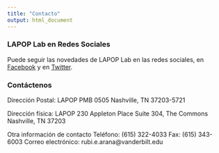 ```yaml
---
title: "Contacto"
output: html_document
---
```


### LAPOP Lab en Redes Sociales

Puede seguir las novedades de LAPOP Lab en las redes sociales, en [Facebook](https://www.facebook.com/LAPOPLab) y en [Twitter](https://twitter.com/Lapop_Barometro). 

### Contáctenos

Dirección Postal:
LAPOP
PMB 0505
Nashville, TN 37203-5721

Dirección física:
LAPOP
230 Appleton Place
Suite 304, The Commons
Nashville, TN 37203

Otra información de contacto
Teléfono: (615) 322-4033
Fax: (615) 343-6003
Correo electrónico: rubi.e.arana@vanderbilt.edu
